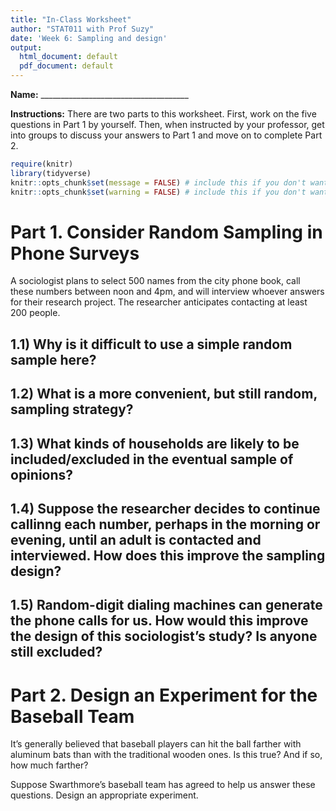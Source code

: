 ```yaml
---
title: "In-Class Worksheet"
author: "STAT011 with Prof Suzy"
date: 'Week 6: Sampling and design'
output:
  html_document: default
  pdf_document: default
---
```

\vspace{.5cm}
**Name:** _____________________________________

\vspace{1cm}
**Instructions:** There are two parts to this worksheet. First, work on the five questions in Part 1 by yourself. Then, when instructed by your professor, get into groups to discuss your answers to Part 1 and move on to complete Part 2. 

<!-- Before getting started however, take a moment and reflect on ways in which you can show your assigned group members respect. You may also view this initial [list of examples](https://docs.google.com/document/d/1emP8SiS2IO-_blKdVmVp-CJTr0NLlKG4vzMnphH-P7E/edit?usp=sharing) that we will add to over the semester.

**Briefly,** in the space below, specify one way in which you will work to show your group members respect during today's lesson:-->

\vspace{2cm}
```r
require(knitr)
library(tidyverse)
knitr::opts_chunk$set(message = FALSE) # include this if you don't want markdown to knit messages
knitr::opts_chunk$set(warning = FALSE) # include this if you don't want markdown to knit warnings
```

# Part 1. Consider Random Sampling in Phone Surveys 

A sociologist plans to select $500$ names from the city phone book, call these numbers between noon and 4pm, and will interview whoever answers for their research project. The researcher anticipates contacting at least $200$ people. 

## 1.1) Why is it difficult to use a simple random sample here? 

\vspace{2cm}

## 1.2) What is a more convenient, but still random, sampling strategy? 

\pagebreak

## 1.3) What kinds of households are likely to be included/excluded in the eventual sample of opinions? 

\vspace{3cm}

## 1.4) Suppose the researcher decides to continue callinng each number, perhaps in the morning or evening, until an adult is contacted and interviewed. How does this improve the sampling design? 

\vspace{3cm}

## 1.5) Random-digit dialing machines can generate the phone calls for us. How would this improve the design of this sociologist's study? Is anyone still excluded? 

\vspace{3cm}

# Part 2. Design an Experiment for the Baseball Team 

It's generally believed that baseball players can hit the ball farther with aluminum bats than with the traditional wooden ones. Is this true? And if so, how much farther? 

Suppose Swarthmore's baseball team has agreed to help us answer these questions. Design an appropriate experiment.  

\vspace{5cm}